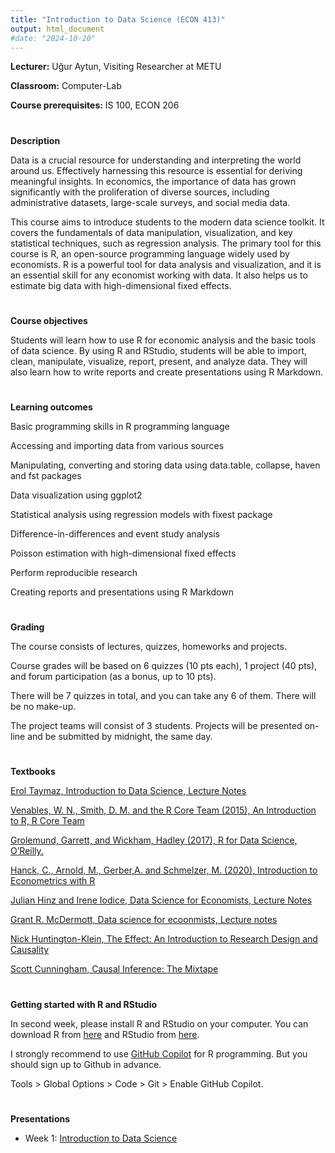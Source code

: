 ```yaml
---
title: "Introduction to Data Science (ECON 413)"
output: html_document
#date: "2024-10-20" 
---
```


**Lecturer:** U&#x11F;ur Aytun, Visiting Researcher at METU

**Classroom:** Computer-Lab

**Course prerequisites:** IS 100, ECON 206

#
#

**Description**

Data is a crucial resource for understanding and interpreting the world around us. Effectively harnessing this resource is essential for deriving meaningful insights. In economics, the importance of data has grown significantly with the proliferation of diverse sources, including administrative datasets, large-scale surveys, and social media data.

This course aims to introduce students to the modern data science toolkit. It covers the fundamentals of data manipulation, visualization, and key statistical techniques, such as regression analysis. The primary tool for this course is R, an open-source programming language widely used by economists. R is a powerful tool for data analysis and visualization, and it is an essential skill for any economist working with data. It also helps us to estimate big data with high-dimensional fixed effects.

#
#

**Course objectives**

Students will learn how to use R for economic analysis and the basic tools of data science. By using R and RStudio, students will be able to import, clean, manipulate, visualize, report, present, and analyze data. They will also learn how to write reports and create presentations using R Markdown.


#
#

**Learning outcomes**

Basic programming skills in R programming language

Accessing and importing data from various sources

Manipulating, converting and storing data using data.table, collapse, haven and fst packages

Data visualization using ggplot2

Statistical analysis using regression models with fixest package

Difference-in-differences and event study analysis

Poisson estimation with high-dimensional fixed effects

Perform reproducible research

Creating reports and presentations using R Markdown

#
#
**Grading**

The course consists of lectures, quizzes, homeworks and projects.

Course grades will be based on 6 quizzes (10 pts each), 1 project (40 pts), and forum participation (as a bonus, up to 10 pts).

There will be 7 quizzes in total, and you can take any 6 of them. There will be no make-up.

The project teams will consist of 3 students. Projects will be presented on-line and be submitted by midnight, the same day.


#
#
**Textbooks**

[Erol Taymaz, Introduction to Data Science, Lecture Notes](https://users.metu.edu.tr/etaymaz/econ413.html)

[Venables, W. N., Smith, D. M. and the R Core Team (2015), An Introduction to R, R Core Team](https://cran.r-project.org/doc/manuals/r-release/R-intro.pdf)
    
[Grolemund, Garrett, and Wickham, Hadley (2017), R for Data Science, O’Reilly.](https://r4ds.had.co.nz/index.html)

[Hanck, C., Arnold, M., Gerber,A. and Schmelzer, M. (2020), Introduction to Econometrics with R](https://www.econometrics-with-r.org/)

[Julian Hinz and Irene Iodice, Data Science for Economists, Lecture Notes](https://datascience.julianhinz.com/)

[Grant R. McDermott, Data science for ecoonmists, Lecture notes](https://raw.githack.com/uo-ec607/lectures/master/01-intro/01-Intro.html#1)

[Nick Huntington-Klein, The Effect: An Introduction to Research Design and Causality](https://theeffectbook.net/index.html)

[Scott Cunningham, Causal Inference: The Mixtape](https://mixtape.scunning.com/)

#
#

**Getting started with R and RStudio**

In second week, please install R and RStudio on your computer. You can download R from [here](https://cran.r-project.org/) and RStudio from [here](https://www.rstudio.com/products/rstudio/download/).

I strongly recommend to use [GitHub Copilot](https://github.com/features/copilot) for R programming. But you should sign up to Github in advance. 

Tools > Global Options > Code > Git > Enable GitHub Copilot.


#
#
**Presentations**

- Week 1: [Introduction to Data Science](dsci/week_1/week_1.html)




